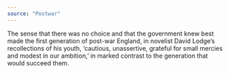 ```yaml
---
source: "Postwar"
---
```


The sense that there was no choice and that the government knew best made the first generation of post-war England, in novelist David Lodge’s recollections of his youth, ‘cautious, unassertive, grateful for small mercies and modest in our ambition,’ in marked contrast to the generation that would succeed them.
